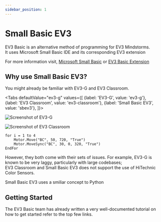 ```yaml
---
sidebar_position: 1
---
```




# Small Basic EV3
EV3 Basic is an alternative method of programming for EV3 Mindstorms.  
It uses Microsoft Small Basic IDE and its corresponding EV3 extension  
  
For more information visit, [Microsoft Small Basic][MSB] or [EV3 Basic Extension][EV3B]

[MSB]:https://smallbasic-publicwebsite.azurewebsites.net/
[EV3B]:https://sites.google.com/site/ev3basic/ev3-basic-programming

## Why use Small Basic EV3?

You might already be familiar with EV3-G and EV3 Classroom.


<Tabs
  defaultValue="ev3-g"
  values={[
    {label: 'EV3-G', value: 'ev3-g'},
    {label: 'EV3 Classroom', value: 'ev3-classroom'},
    {label: 'Small Basic EV3', value: 'sbev3'},
  ]}>
  <TabItem value="ev3-g">

  ![Screenshot of EV3-G][]
  
  </TabItem>
  <TabItem value="ev3-classroom">

  ![Screenshot of EV3 Classroom][]

  </TabItem>
  <TabItem value="sbev3">

  ```
  for i = 1 to 4
      Motor.Move("BC", 50, 720, "True")
      Motor.MoveSync("BC", 30, 0, 320, "True") 
  EndFor
  ```

  </TabItem>
</Tabs>

However, they both come with their sets of issues. For example, EV3-G is known
to be very laggy, particularly with large codebases;  
EV3 Classroom and Small Basic EV3 does not support the use of HiTechnic Color Sensors.  
  
Small Basic EV3 uses a smiliar concept to Python
  
## Getting Started

The EV3 Basic team has already written a very well-documented tutorial on how to
get started refer to the top few links.

[Screenshot of EV3-G]: /img/docs/lego/ev3_g.png
[Screenshot of EV3 Classroom]: /img/docs/lego/ev3_classroom.png